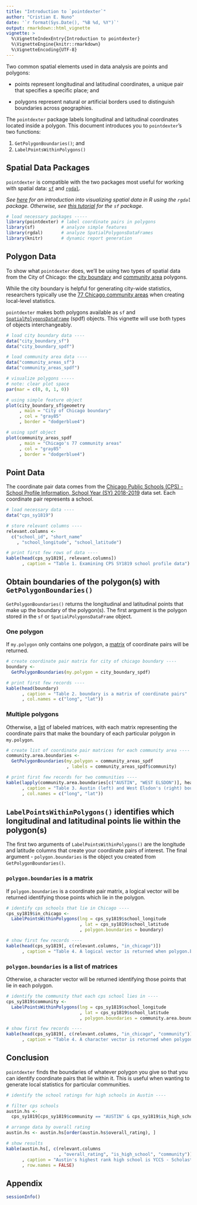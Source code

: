 ```yaml
---
title: "Introduction to `pointdexter`"
author: "Cristian E. Nuno"
date: '`r format(Sys.Date(), "%B %d, %Y")`'
output: rmarkdown::html_vignette
vignette: >
  %\VignetteIndexEntry{Introduction to pointdexter}
  %\VignetteEngine{knitr::rmarkdown}
  %\VignetteEncoding{UTF-8}
---
```

<base target="_top"/>

Two common spatial elements used in data analysis are points and polygons:

* points represent longitudinal and latitudinal coordinates, a unique pair that specifies a specific place; and

* polygons represent natural or artificial borders used to distinguish boundaries across geographies. 

The `pointdexter` package labels longitudinal and latitudinal coordinates located inside a polygon. This document introduces you to `pointdexter`'s two functions:

1. `GetPolygonBoundaries()`; and
2. `LabelPointsWithinPolygons()`

## Spatial Data Packages

`pointdexter` is compatible with the two packages most useful for working with spatial data: [`sf`](https://r-spatial.github.io/sf/) and [`rgdal`](https://www.rdocumentation.org/packages/rgdal/versions/1.3-6).

*See [here](https://cran.r-project.org/doc/contrib/intro-spatial-rl.pdf) for an introduction into visualizing spatial data in R using the `rgdal` package. Otherwise, see [this tutorial](https://r-spatial.github.io/sf/articles/sf5.html) for the `sf` package.*

```r
# load necessary packages -----
library(pointdexter) # label coordinate pairs in polygons
library(sf)          # analyze simple features
library(rgdal)       # analyze SpatialPolygonsDataFrames
library(knitr)       # dynamic report generation
```

## Polygon Data

To show what `pointdexter` does, we'll be using two types of spatial data from the City of Chicago: the [city boundary](https://data.cityofchicago.org/Facilities-Geographic-Boundaries/Boundaries-City/ewy2-6yfk) and [community area](https://data.cityofchicago.org/Facilities-Geographic-Boundaries/Boundaries-City/ewy2-6yfk) polygons. 

While the city boundary is helpful for generating city-wide statistics, researchers typically use the [77 Chicago community areas](http://www.encyclopedia.chicagohistory.org/pages/319.html) when creating local-level statistics.

`pointdexter` makes both polygons available as `sf` and [`SpatialPolygonsDataFrame`](https://www.rdocumentation.org/packages/sp/versions/1.2-5/topics/SpatialPolygonsDataFrame-class) (spdf) objects. This vignette will use both types of objects interchangeably.

```r
# load city boundary data ----
data("city_boundary_sf")
data("city_boundary_spdf")

# load community area data ----
data("community_areas_sf")
data("community_areas_spdf")

# visualize polygons -----
# note: clear plot space
par(mar = c(0, 0, 1, 0))

# using simple feature object
plot(city_boundary_sf$geometry
     , main = "City of Chicago boundary"
     , col = "gray85"
     , border = "dodgerblue4")

# using spdf object
plot(community_areas_spdf
     , main = "Chicago's 77 community areas"
     , col = "gray85"
     , border = "dodgerblue4")
```

## Point Data

The coordinate pair data comes from the [Chicago Public Schools (CPS) - School Profile Information, School Year (SY) 2018-2019](https://data.cityofchicago.org/Education/Chicago-Public-Schools-School-Profile-Information-/kh4r-387c) data set. Each coordinate pair represents a school.

```r
# load necessary data ----
data("cps_sy1819")

# store relevant columns ----
relevant.columns <-
  c("school_id", "short_name"
    , "school_longitude", "school_latitude")

# print first few rows of data ----
kable(head(cps_sy1819[, relevant.columns])
      , caption = "Table 1. Examining CPS SY1819 school profile data")
```

## Obtain boundaries of the polygon(s) with `GetPolygonBoundaries()`

`GetPolygonBoundaries()` returns the longitudinal and latitudinal points that make up the boundary of the polygon(s). The first argument is the polygon stored in the `sf` or `SpatialPolygonsDataFrame` object.

### One polygon
If `my.polygon` only contains one polygon, a [matrix](https://www.rdocumentation.org/packages/base/versions/3.5.1/topics/matrix) of coordinate pairs will be returned.

```r
# create coordinate pair matrix for city of chicago boundary ----
boundary <- 
  GetPolygonBoundaries(my.polygon = city_boundary_spdf)

# print first few records ----
kable(head(boundary)
      , caption = "Table 2. boundary is a matrix of coordinate pairs"
      , col.names = c("long", "lat"))
```

### Multiple polygons

Otherwise, a [list](https://www.rdocumentation.org/packages/base/versions/3.5.2/topics/list) of labeled matrices, with each matrix representing the coordinate pairs that make the boundary of each particular polygon in `my.polygon`.

```r
# create list of coordinate pair matrices for each community area ----
community.area.boundaries <-
  GetPolygonBoundaries(my.polygon = community_areas_spdf
                       , labels = community_areas_spdf$community)

# print first few records for two communities ----
kable(lapply(community.area.boundaries[c("AUSTIN", "WEST ELSDON")], head)
      , caption = "Table 3. Austin (left) and West Elsdon's (right) boundaries"
      , col.names = c("long", "lat"))
```

## `LabelPointsWithinPolygons()` identifies which longitudinal and latitudinal points lie within the polygon(s)

The first two arguments of `LabelPointsWithinPolygons()` are the longitude and latitude columns that create your coordinate pairs of interest. The final argument - `polygon.boundaries` is the object you created from `GetPolygonBoundaries()`.

### `polygon.boundaries` is a matrix

If `polygon.boundaries` is a coordinate pair matrix, a logical vector will be returned identifying those points which lie in the polygon.

```r
# identify cps schools that lie in Chicago ----
cps_sy1819$in_chicago <-
  LabelPointsWithinPolygons(lng = cps_sy1819$school_longitude
                            , lat = cps_sy1819$school_latitude
                            , polygon.boundaries = boundary)

# show first few records ----
kable(head(cps_sy1819[, c(relevant.columns, "in_chicago")])
      , caption = "Table 4. A logical vector is returned when polygon.boundaries is a matrix")
```

### `polygon.boundaries` is a list of matrices

Otherwise, a character vector will be returned identifying those points that lie in each polygon.

```r
# identify the community that each cps school lies in ----
cps_sy1819$community <-
  LabelPointsWithinPolygons(lng = cps_sy1819$school_longitude
                            , lat = cps_sy1819$school_latitude
                            , polygon.boundaries = community.area.boundaries)

# show first few records ----
kable(head(cps_sy1819[, c(relevant.columns, "in_chicago", "community")])
      , caption = "Table 4. A character vector is returned when polygon.boundaries is a list of labeled matrices")
```

## Conclusion

`pointdexter` finds the boundaries of whatever polygon you give so that you can identify coordinate pairs that lie within it. This is useful when wanting to generate local statistics for particular communities.

```r
# identify the school ratings for high schools in Austin ---- 

# filter cps schools
austin.hs <-
  cps_sy1819[cps_sy1819$community == "AUSTIN" & cps_sy1819$is_high_school, ]

# arrange data by overall rating
austin.hs <- austin.hs[order(austin.hs$overall_rating), ]

# show results
kable(austin.hs[, c(relevant.columns
                    , "overall_rating", "is_high_school", "community")]
      , caption = "Austin's highest rank high school is YCCS - Scholastic Academy, SY1819"
      , row.names = FALSE)

```



## Appendix

```r
sessionInfo()
```

